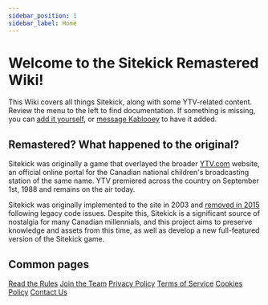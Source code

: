 ```yaml
---
sidebar_position: 1
sidebar_label: Home
---
```


# Welcome to the Sitekick Remastered Wiki!

This Wiki covers all things Sitekick, along with some YTV-related content.  Review the menu to the left to find documentation.  If something is missing, you can [add it yourself](/docs/development/contributing), or [message Kablooey](https://discordapp.com/channels/@me/653394550580183050) to have it added.

## Remastered? What happened to the original?

Sitekick was originally a game that overlayed the broader [YTV.com](https://ytv.com) website, an official online portal for the Canadian national children's broadcasting station of the same name. YTV premiered across the country on September 1st, 1988 and remains on the air today.

Sitekick was originally implemented to the site in 2003 and [removed in 2015](/docs/ytv/sitekick/sitekick_closure) following legacy code issues. Despite this, Sitekick is a significant source of nostalgia for many Canadian millennials, and this project aims to preserve knowledge and assets from this time, as well as develop a new full-featured version of the Sitekick game.

## Common pages
<div className="grid">
  <a href="/docs/rules" className="card">Read the Rules</a>
  <a href="/docs/development/join_the_team" className="card">Join the Team</a>
  <a href="/legal/privacy" className="card">Privacy Policy</a>
  <a href="/legal/tos" className="card">Terms of Service</a>
  <a href="/legal/cookies" className="card">Cookies Policy</a>
  <a href="/contact" className="card">Contact Us</a>
</div>